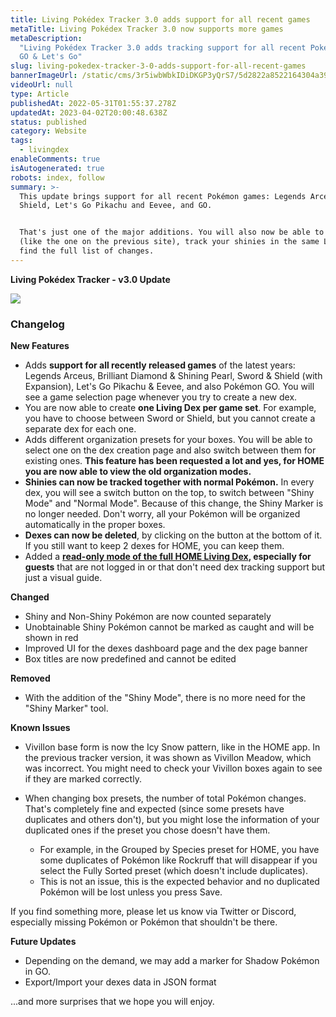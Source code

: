 ```yaml
---
title: Living Pokédex Tracker 3.0 adds support for all recent games
metaTitle: Living Pokédex Tracker 3.0 now supports more games
metaDescription:
  "Living Pokédex Tracker 3.0 adds tracking support for all recent Pokémon games: Legends Arceus, BDSP, Sword & Shield,
  GO & Let's Go"
slug: living-pokedex-tracker-3-0-adds-support-for-all-recent-games
bannerImageUrl: /static/cms/3r5iwbWbkIDiDKGP3yQrS7/5d2822a8522164304a395d82a47822bb/0004-site-update-v3.png
videoUrl: null
type: Article
publishedAt: 2022-05-31T01:55:37.278Z
updatedAt: 2023-04-02T20:00:48.638Z
status: published
category: Website
tags:
  - livingdex
enableComments: true
isAutogenerated: true
robots: index, follow
summary: >-
  This update brings support for all recent Pokémon games: Legends Arceus, Brilliant Diamond & Shining Pearl, Sword &
  Shield, Let's Go Pikachu and Eevee, and GO.


  That's just one of the major additions. You will also now be able to switch to different box organization presets
  (like the one on the previous site), track your shinies in the same Living Dex, and more! In this article, you will
  find the full list of changes.
---
```


**Living Pokédex Tracker - v3.0 Update**

![](/static/cms/69spFfMuVgIMsNGaN1o7jo/ab04651c04cc1a5e7a8a0708c0d6c39f/Screenshot_2022-05-30_at_15.59.39.png)

### Changelog

**New Features**

- Adds **support for all recently released games** of the latest years: Legends Arceus, Brilliant Diamond & Shining
  Pearl, Sword & Shield (with Expansion), Let's Go Pikachu & Eevee, and also Pokémon GO. You will see a game selection
  page whenever you try to create a new dex.
- You are now able to create **one Living Dex per game set**. For example, you have to choose between Sword or Shield,
  but you cannot create a separate dex for each one.
- Adds different organization presets for your boxes. You will be able to select one on the dex creation page and also
  switch between them for existing ones. **This feature has been requested a lot and yes, for HOME you are now able to
  view the old organization modes.**
- **Shinies can now be tracked together with normal Pokémon.** In every dex, you will see a switch button on the top, to
  switch between "Shiny Mode" and "Normal Mode". Because of this change, the Shiny Marker is no longer needed. Don't
  worry, all your Pokémon will be organized automatically in the proper boxes.
- **Dexes can now be deleted**, by clicking on the button at the bottom of it. If you still want to keep 2 dexes for
  HOME, you can keep them.
- Added a [**read-only mode of the full HOME Living Dex**](https://supereffective.gg/apps/livingdex)**, especially for
  guests** that are not logged in or that don't need dex tracking support but just a visual guide.

**Changed**

- Shiny and Non-Shiny Pokémon are now counted separately
- Unobtainable Shiny Pokémon cannot be marked as caught and will be shown in red
- Improved UI for the dexes dashboard page and the dex page banner
- Box titles are now predefined and cannot be edited

**Removed**

- With the addition of the "Shiny Mode", there is no more need for the "Shiny Marker" tool.

**Known Issues**

- Vivillon base form is now the Icy Snow pattern, like in the HOME app. In the previous tracker version, it was shown as
  Vivillon Meadow, which was incorrect. You might need to check your Vivillon boxes again to see if they are marked
  correctly.
- When changing box presets, the number of total Pokémon changes. That's completely fine and expected (since some
  presets have duplicates and others don't), but you might lose the information of your duplicated ones if the preset
  you chose doesn't have them.

  - For example, in the Grouped by Species preset for HOME, you have some duplicates of Pokémon like Rockruff that will
    disappear if you select the Fully Sorted preset (which doesn't include duplicates).
  - This is not an issue, this is the expected behavior and no duplicated Pokémon will be lost unless you press Save.

If you find something more, please let us know via Twitter or Discord, especially missing Pokémon or Pokémon that
shouldn't be there.

**Future Updates**

- Depending on the demand, we may add a marker for Shadow Pokémon in GO.
- Export/Import your dexes data in JSON format

...and more surprises that we hope you will enjoy.
